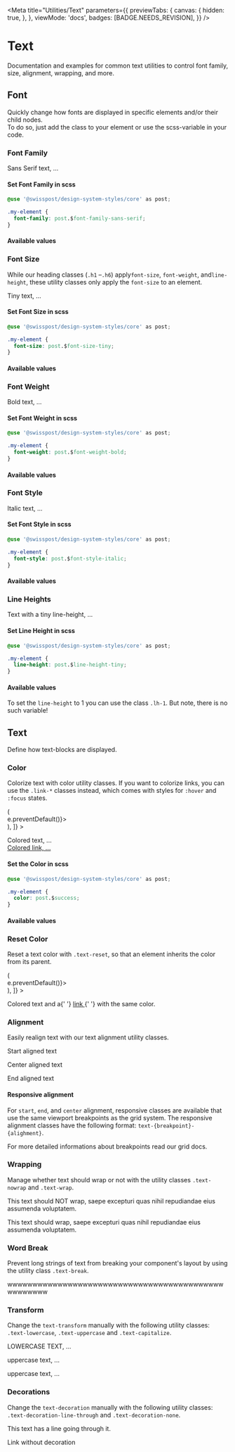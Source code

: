 
<Meta
  title="Utilities/Text"
  parameters={{
    previewTabs: {
      canvas: {
        hidden: true,
      },
    },
    viewMode: 'docs',
    badges: [BADGE.NEEDS_REVISION],
  }}
/>

# Text

<p className="lead">
  Documentation and examples for common text utilities to control font family, size, alignment,
  wrapping, and more.
</p>

## Font

Quickly change how fonts are displayed in specific elements and/or their child nodes.<br/>
To do so, just add the class to your element or use the scss-variable in your code.

### Font Family

<Canvas withSource="open">
  <Story name="Font Family">
    <p className="font-sans-serif">Sans Serif text, ...</p>
  </Story>
</Canvas>

#### Set Font Family in scss

```css dark
@use '@swisspost/design-system-styles/core' as post;

.my-element {
  font-family: post.$font-family-sans-serif;
}
```

#### Available values

<AvailableClassesAndVariables
  variants={SCSS_VARIABLES.fontFamilies}
  cssPrefix="font"
  scssPrefix="font-family"
/>

### Font Size

While our heading classes (`.h1` –`.h6`) apply`font-size`, `font-weight`, and`line-height`, these utility classes only apply the `font-size` to an element.

<Canvas withSource="open">
  <Story name="Font Size">
    <p className="fs-tiny">Tiny text, ...</p>
  </Story>
</Canvas>

#### Set Font Size in scss

```css dark
@use '@swisspost/design-system-styles/core' as post;

.my-element {
  font-size: post.$font-size-tiny;
}
```

#### Available values

<AvailableClassesAndVariables
  variants={SCSS_VARIABLES.fontSizes}
  cssPrefix="fs"
  scssPrefix="font-size"
/>

### Font Weight

<Canvas withSource="open">
  <Story name="Font Weight">
    <p className="fw-bold">Bold text, ...</p>
  </Story>
</Canvas>

#### Set Font Weight in scss

```css dark
@use '@swisspost/design-system-styles/core' as post;

.my-element {
  font-weight: post.$font-weight-bold;
}
```

#### Available values

<AvailableClassesAndVariables
  variants={SCSS_VARIABLES.fontWeights}
  cssPrefix="fw"
  scssPrefix="font-weight"
/>

### Font Style

<Canvas withSource="open">
  <Story name="Font Style">
    <p className="fst-italic">Italic text, ...</p>
  </Story>
</Canvas>

#### Set Font Style in scss

```css dark
@use '@swisspost/design-system-styles/core' as post;

.my-element {
  font-style: post.$font-style-italic;
}
```

#### Available values

<AvailableClassesAndVariables
  variants={SCSS_VARIABLES.fontStyles}
  cssPrefix="fst"
  scssSlot="There are no variables available for font-styles at the moment."
/>

### Line Heights

<Canvas withSource="open">
  <Story name="Line Heights">
    <p className="lh-tiny">Text with a tiny line-height, ...</p>
  </Story>
</Canvas>

#### Set Line Height in scss

```css dark
@use '@swisspost/design-system-styles/core' as post;

.my-element {
  line-height: post.$line-height-tiny;
}
```

#### Available values

<AvailableClassesAndVariables
  variants={SCSS_VARIABLES.fontLineheights}
  cssPrefix="lh"
  scssPrefix="line-height"
/>

To set the `line-height` to 1 you can use the class `.lh-1`. But note, there is no such variable!

## Text

Define how text-blocks are displayed.

### Color

Colorize text with color utility classes. If you want to colorize links, you can use the `.link-*` classes instead, which comes with styles for `:hover` and `:focus` states.

<Canvas withSource="open">
  <Story
    name="Color"
    decorators={[
      Story => (
        <div onClick={e => e.preventDefault()}>
          <Story />
        </div>
      ),
    ]}
  >
    <p className="text-success">
      Colored text, ...
      <br />
      <a href="#" className="link-danger">
        Colored link, ...
      </a>
    </p>
  </Story>
</Canvas>

#### Set the Color in scss

```css dark
@use '@swisspost/design-system-styles/core' as post;

.my-element {
  color: post.$success;
}
```

#### Available values

### Reset Color

Reset a text color with `.text-reset`, so that an element inherits the color from its parent.

<Canvas withSource="open">
  <Story
    name="Reset Color"
    decorators={[
      Story => (
        <div onClick={e => e.preventDefault()}>
          <Story />
        </div>
      ),
    ]}
  >
    <p className="text-success">
      Colored text and a{' '}
      <a href="#" className="text-reset">
        link
      </a>{' '}
      with the same color.
    </p>
  </Story>
</Canvas>

### Alignment

Easily realign text with our text alignment utility classes.

<Canvas withSource="open">
  <Story name="Alignment">
    <p className="text-start">Start aligned text</p>
    <p className="text-center">Center aligned text</p>
    <p className="text-end">End aligned text</p>
  </Story>
</Canvas>

#### Responsive alignment

For `start`, `end`, and `center` alignment, responsive classes are available that use the same viewport breakpoints as the grid system.
The responsive alignment classes have the following format: `text-{breakpoint}-{alighment}`.

For more detailed informations about breakpoints read our <LinkTo kind="foundations-grid">grid docs</LinkTo>.

### Wrapping

Manage whether text should wrap or not with the utility classes `.text-nowrap` and `.text-wrap`.

<Canvas withSource="open">
  <Story name="Wrapping">
    <div className="w-50 bg-info">
      <p className=" text-nowrap">
        This text should NOT wrap, saepe excepturi quas nihil repudiandae eius assumenda voluptatem.
      </p>
    </div>
    <div className="w-50 bg-info text-nowrap">
      <p className="text-wrap">
        This text should wrap, saepe excepturi quas nihil repudiandae eius assumenda voluptatem.
      </p>
    </div>
  </Story>
</Canvas>

### Word Break

Prevent long strings of text from breaking your component's layout by using the utility class `.text-break`.

<Canvas withSource="open">
  <Story name="Word Break">
    <div className="w-50">
      <p className="text-break">wwwwwwwwwwwwwwwwwwwwwwwwwwwwwwwwwwwwwwwwwwwwwwwwwww</p>
    </div>
  </Story>
</Canvas>

### Transform

Change the `text-transform` manually with the following utility classes: `.text-lowercase`, `.text-uppercase` and `.text-capitalize`.

<Canvas withSource="open">
  <Story name="Transform">
    <p className="text-lowercase">LOWERCASE TEXT, ...</p>
    <p className="text-uppercase">uppercase text, ...</p>
    <p className="text-capitalize">uppercase text, ...</p>
  </Story>
</Canvas>

### Decorations

Change the `text-decoration` manually with the following utility classes: `.text-decoration-line-through` and `.text-decoration-none`.

<Canvas withSource="open">
  <Story name="Decorations">
    <p className="text-decoration-line-through">This text has a line going through it.</p>
    <p>
      <a className="text-decoration-none">Link without decoration</a>
    </p>
  </Story>
</Canvas>
